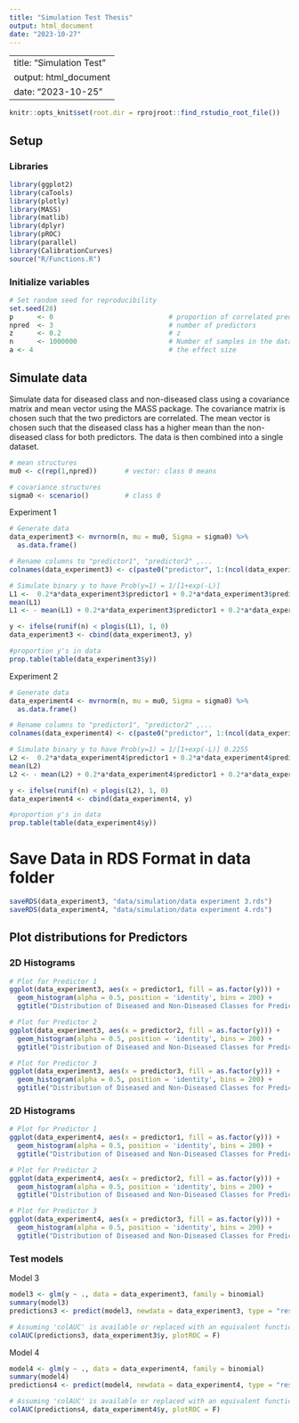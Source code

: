 ```yaml
---
title: "Simulation Test Thesis"
output: html_document
date: "2023-10-27"
---
```


---
title: "Simulation Test"
output: html_document
date: "2023-10-25"
---
```r
knitr::opts_knit$set(root.dir = rprojroot::find_rstudio_root_file())
```
## Setup
### Libraries
```r
library(ggplot2)
library(caTools)
library(plotly)
library(MASS)
library(matlib)
library(dplyr)
library(pROC)
library(parallel)
library(CalibrationCurves)
source("R/Functions.R")
```
### Initialize variables
```r
# Set random seed for reproducibility
set.seed(28)
p      <- 0                             # proportion of correlated predictors
npred  <- 3                             # number of predictors
z      <- 0.2                           # z 
n      <- 1000000                       # Number of samples in the dataset
a <- 4                                  # the effect size
```

## Simulate data
Simulate data for diseased class and non-diseased class using a covariance matrix and mean vector using the MASS package. The covariance matrix is chosen such that the two predictors are correlated. The mean vector is chosen such that the diseased class has a higher mean than the non-diseased class for both predictors. The data is then combined into a single dataset.
```r
# mean structures
mu0 <- c(rep(1,npred))       # vector: class 0 means

# covariance structures
sigma0 <- scenario()         # class 0
```

Experiment 1
```r
# Generate data
data_experiment3 <- mvrnorm(n, mu = mu0, Sigma = sigma0) %>%
  as.data.frame()

# Rename columns to "predictor1", "predictor2" ,...
colnames(data_experiment3) <- c(paste0("predictor", 1:(ncol(data_experiment3))))

# Simulate binary y to have Prob(y=1) = 1/[1+exp(-L)]
L1 <-  0.2*a*data_experiment3$predictor1 + 0.2*a*data_experiment3$predictor2 + 0.1*a*data_experiment3$predictor3
mean(L1)
L1 <- - mean(L1) + 0.2*a*data_experiment3$predictor1 + 0.2*a*data_experiment3$predictor2 + 0.1*a*data_experiment3$predictor3 # 50/50 split

y <- ifelse(runif(n) < plogis(L1), 1, 0)
data_experiment3 <- cbind(data_experiment3, y)

#proportion y's in data
prop.table(table(data_experiment3$y))
```

Experiment 2
```r
# Generate data
data_experiment4 <- mvrnorm(n, mu = mu0, Sigma = sigma0) %>%
  as.data.frame()

# Rename columns to "predictor1", "predictor2" ,...
colnames(data_experiment4) <- c(paste0("predictor", 1:(ncol(data_experiment4))))

# Simulate binary y to have Prob(y=1) = 1/[1+exp(-L)] 0.2255
L2 <-  0.2*a*data_experiment4$predictor1 + 0.2*a*data_experiment4$predictor2
mean(L2)
L2 <- - mean(L2) + 0.2*a*data_experiment4$predictor1 + 0.2*a*data_experiment4$predictor2 # 50/50 split

y <- ifelse(runif(n) < plogis(L2), 1, 0)
data_experiment4 <- cbind(data_experiment4, y)

#proportion y's in data
prop.table(table(data_experiment4$y))
```
# Save Data in RDS Format in data folder
```r
saveRDS(data_experiment3, "data/simulation/data experiment 3.rds")
saveRDS(data_experiment4, "data/simulation/data experiment 4.rds")
```


## Plot distributions for Predictors
### 2D Histograms
```r
# Plot for Predictor 1
ggplot(data_experiment3, aes(x = predictor1, fill = as.factor(y))) +
  geom_histogram(alpha = 0.5, position = 'identity', bins = 200) +
  ggtitle("Distribution of Diseased and Non-Diseased Classes for Predictor 1")

# Plot for Predictor 2
ggplot(data_experiment3, aes(x = predictor2, fill = as.factor(y))) +
  geom_histogram(alpha = 0.5, position = 'identity', bins = 200) +
  ggtitle("Distribution of Diseased and Non-Diseased Classes for Predictor 2")

# Plot for Predictor 3
ggplot(data_experiment3, aes(x = predictor3, fill = as.factor(y))) +
  geom_histogram(alpha = 0.5, position = 'identity', bins = 200) +
  ggtitle("Distribution of Diseased and Non-Diseased Classes for Predictor 3")
```

### 2D Histograms
```r
# Plot for Predictor 1
ggplot(data_experiment4, aes(x = predictor1, fill = as.factor(y))) +
  geom_histogram(alpha = 0.5, position = 'identity', bins = 200) +
  ggtitle("Distribution of Diseased and Non-Diseased Classes for Predictor 1")

# Plot for Predictor 2
ggplot(data_experiment4, aes(x = predictor2, fill = as.factor(y))) +
  geom_histogram(alpha = 0.5, position = 'identity', bins = 200) +
  ggtitle("Distribution of Diseased and Non-Diseased Classes for Predictor 2")

# Plot for Predictor 3
ggplot(data_experiment4, aes(x = predictor3, fill = as.factor(y))) +
  geom_histogram(alpha = 0.5, position = 'identity', bins = 200) +
  ggtitle("Distribution of Diseased and Non-Diseased Classes for Predictor 3")
```

### Test models
Model 3
```r
model3 <- glm(y ~ ., data = data_experiment3, family = binomial)
summary(model3)
predictions3 <- predict(model3, newdata = data_experiment3, type = "response")

# Assuming 'colAUC' is available or replaced with an equivalent function
colAUC(predictions3, data_experiment3$y, plotROC = F)
```
Model 4
```r
model4 <- glm(y ~ ., data = data_experiment4, family = binomial)
summary(model4)
predictions4 <- predict(model4, newdata = data_experiment4, type = "response")

# Assuming 'colAUC' is available or replaced with an equivalent function
colAUC(predictions4, data_experiment4$y, plotROC = F)
```